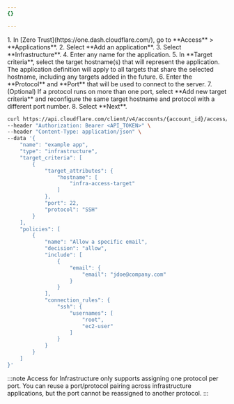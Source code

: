 ```yaml
---
{}

---
```




<Tabs syncKey="dashPlusAPI">
<TabItem label="Dashboard">
1. In [Zero Trust](https://one.dash.cloudflare.com/), go to **Access** > **Applications**.
2. Select **Add an application**.
3. Select **Infrastructure**.
4. Enter any name for the application.
5. In **Target criteria**, select the target hostname(s) that will represent the application. The application definition will apply to all targets that share the selected hostname, including any targets added in the future.
6. Enter the **Protocol** and **Port** that will be used to connect to the server.
7. (Optional) If a protocol runs on more than one port, select **Add new target criteria** and reconfigure the same target hostname and protocol with a different port number.
8. Select **Next**.
</TabItem>
<TabItem label="API">

```sh
curl https://api.cloudflare.com/client/v4/accounts/{account_id}/access/apps \
--header "Authorization: Bearer <API_TOKEN>" \
--header "Content-Type: application/json" \
--data '{
	"name": "example app",
	"type": "infrastructure",
	"target_criteria": [
		{
			"target_attributes": {
				"hostname": [
					"infra-access-target"
				]
			},
			"port": 22,
			"protocol": "SSH"
		}
	],
	"policies": [
		{
			"name": "Allow a specific email",
			"decision": "allow",
			"include": [
				{
					"email": {
						"email": "jdoe@company.com"
					}
				}
			],
			"connection_rules": {
				"ssh": {
					"usernames": [
						"root",
						"ec2-user"
					]
				}
			}
		}
	]
}'
```

</TabItem>
</Tabs>

:::note
Access for Infrastructure only supports assigning one protocol per port. You can reuse a port/protocol pairing across infrastructure applications, but the port cannot be reassigned to another protocol.
:::